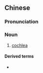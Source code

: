 {{also|耳蜗}}
==Chinese==
{{zh-forms|s=耳蜗}}

===Pronunciation===
{{zh-pron
|m=ěr蜗
|c=ji5 wo1,ji5 waa1,ji5 gwaa1
|cat=n
}}

===Noun===
{{zh-noun}}

# [[cochlea]]

====Derived terms====
* {{zh-l|人工耳蝸}}